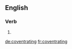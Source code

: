 
==English==

===Verb===
{{head|en}}

# {{present participle of|coventrate|lang=en}}

[[de:coventrating]]
[[fr:coventrating]]